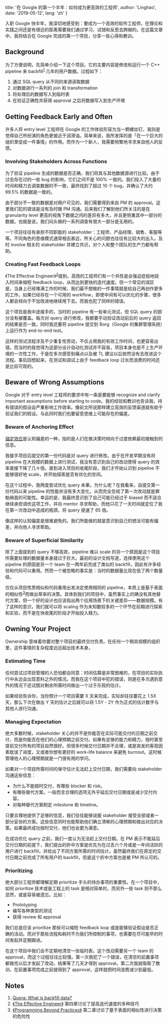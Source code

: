 
  title: '在 Google 的第一个半年：如何成为更高效的工程师',
  author: 'Linghao',
  date: '2019-05-12',
  lang: 'zh'
}


<!-- content start here -->

入职 Google 快半年，我深切地感受到：要成为一个高效的软件工程师，在理论和实践之间还是有很远的距离需要我们通过学习、试错和反思去跨越的。在这篇文章中，我将结合在 Google 完成的第一个项目，分享一些心得和教训。

## Background

为了方便说明，先简单介绍一下这个项目。它的主要内容是修改和运行一个 C++ pipeline 来 backfill<sup>[1](#notes)</sup> 几年的用户数据。过程如下：

1. 通过 SQL query 从不同的来源读取数据
2. 对数据进行一系列的 join 和 transformation
3. 将处理后的数据写入到临时表
4. 在验证正确性并获得 approval 之后将数据写入到生产环境

## Getting Feedback Early and Often

许多人将 entry level 工程师在 Google 的工作体验形容为当一颗螺丝钉，我则是觉得自己所扮演的角色更接近于润滑油。简单来说，我所发挥的是「在一个巨大的组织里促成一件事情」的作用。而作为一个新人，我需要频繁地寻求来自他人的反馈。

### Involving Stakeholders Across Functions

为了验证 pipeline 生成的数据是否正确，我们将其与其他数据源进行比较。由于过去存在过的一些 bug 的影响，它们之间不是 100% 一致的。我们投入了大量的时间和精力去调查数据的不一致，最终找到了超过 10 个 bug，并确认了大约 99.5% 的数据是一致的。

由于部分不一致的数据是对用户可见的，我们需要得到来自 PM 的 approval。这里我们犯的错误是没有及时跟 PM 沟通。后来我们了解到他们所关注的是在 granularity level 更高的视角下数据之间的差异有多大，并且更侧重其中一部分的数据。也就是说，我们闷头做的一系列调查有很大一部分是无用的。

一个项目往往有承担不同职能的 stakeholder：工程师、产品经理、销售、客服等等。不同角色的思维模式通常相去甚远，所关心的问题也往往有比较大的出入。及时 involve 相关的 stakeholder 并建立共识，对个人和整个团队的生产力都有帮助。

### Creating Fast Feedback Loops

《The Effective Engineer》<sup>[2](#notes)</sup>提到，高效的工程师们有一个共性是会强迫症般地投入时间来缩短 feedback loop，从而达到更快的迭代速度。但一个常见的误区是，当身上已经堆满工作的时候，我们最不想做的一件事情就是给自己再创作更多的工作。如果已经存在一个可用的 workflow，即使中间有可以优化的步骤，很多人都会倾向于不加改进地继续用下去。而我也犯了同样的错误。

这个项目是我中途接手的，当时的 pipeline 有一些单元测试，但 SQL query 的部分没有被覆盖。每次对 query 进行修改，我都要手动验证改动前后的 query 返回的结果是否一致。同时我还要将 pipeline 提交到 Borg（Google 的集群管理系统）上运行作为 end-to-end test。

这样的测试流程涉及不少重复性劳动，不仅占用我的有效工作时间，也更容易出错。而当时的我觉得为这部分设计自动化测试并不容易，项目本身也是不上生产环境的一次性工作，于是在多次感受到痛点以及被 TL 建议以后依然没有去改进这个流程。事后回想起来，在测试和调试上由于 feedback loop 过长而浪费的时间还是比较可观的。

## Beware of Wrong Assumptions

Google 对于 entry level 工程师的要求中有一条是要能够 recognize and clarify important assumptions before starting to code。我的经验和教训也告诉我，持有错误的假设会严重影响工作效率。像前文所说那样建立高效的反馈渠道就有助于验证我们的假设。与此同时我们也要留意思维上可能存在的偏差。

### Beware of Anchoring Effect

[锚定效应](https://en.wikipedia.org/wiki/Anchoring)是认知偏差的一种，指的是人们在做决策时倾向于过度依赖最初接触到的信息。

我接手项目后提交的第一份代码是对 query 进行修改。由于在开发早期没有将 pipeline 在大规模的数据上进行测试，我没有意识到自己的改动使得 query 的效率直接下降了几十倍。直到进入项目的收尾阶段，我们才开始认识到 pipeline 不能够很好地 scale，并开始探索是否有优化的空间。

在这个过程中，我两度尝试优化 query 未果。为什么呢？在我看来，自提交第一份代码以来 pipeline 的性能并没有多大变化，从而完全忽视了第一次改动就是罪魁祸首的可能性。幸运的是，我最终意识到了自己可能已经过于 biased 而不适合继续承担调优这项工作，并向 mentor 寻求帮助，而他只花了一天时间就定位了我在第一次改动中造成的瓶颈，将 query 提速了 65 倍。

像这样的认知偏差是很难避免的。我们所能做的就是意识到自己的想法可能有偏差，并向他人寻求帮助。

### Beware of Superficial Similarity

除了上面提到的 query 不够高效，pipeline 难以 scale 的另一个原因是这个项目所需要处理的数据量本身就过于巨大。最初的设计文档写道，选择使用这个 pipeline 的原因是另一个 team 在一两年前完成了类似的 backfill，因此有许多经验和代码可以重用。然而一个被忽略的事实是：当时的数据量比现在低了两个数量级。

仅仅从项目性质相似和代码重用出发决定使用相同的 pipeline，本质上是基于表面的相似性<sup>[3](#notes)</sup>而做出草率的决策。具体到我们的项目中，虽然事实上的确没有其他替代方案，但一个好的设计也应该指出两个应用场景下的关键差异——数据规模。有了这样的意识，我们就可以将 scaling 作为未知数较多的一个环节在前期进行探索和实验，而不是在快收尾的阶段才开始投入精力。

## Owning Your Project

Ownership 意味着你要对整个项目的最终交付负责。在任何一个稍具规模的组织里，这件事情的复杂程度远远超出技术本身。

### Estimating Time

任何尝试过项目管理的人恐怕都会同意：时间估算是非常困难的，在项目的实际执行中永远会出现意料之外的情况。而我在这个项目中犯的错误，则是在多次遇到意外的情况下还试图对剩余所需时间做出一个过于乐观的估计。

如果经验告诉你，当你预计一个项目需要 X 天来完成，实际却往往要花上 1.5X 天，那么下次在做出 Y 天的估计之后就可以将 1.5Y - 2Y 作为正式的估计数字与其他人进行沟通。

### Managing Expectation

绝大多数时候，stakeholder 关心的并不是你能否在实际可能交付的日期之前交付，而是你能否在他们的心理预期之前交付。如果有足够的能力和精力，按时甚至提前交付所有的项目自然很好。但很多时候交付日期并不合理，或是突发的客观因素耽误了进度，又或者你想有更好的 work-life balance 来避免 burnout。这时候管理他人的心理预期就是一门很有用的学问。

如果对一个项目所需时间的保守估计无法赶上交付日期，我们需要向 stakeholder 沟通这些信息：

- 为什么不能按时交付，有哪些 blocker 和 risk。
- 有哪些替代方案。一般而言合理的选项无外乎延后交付日期或是减少交付内容。
- 对每种替代方案制定 milestone 和 timeline。

只要合理地提供了足够的信息，我们往往能够说服 stakeholder 接受全部或者一部分妥协的方案。这些信息同时也能帮助他们确立清晰的心理预期和做出对应的决策。如果最终成功按时交付，他们也会更为满意。

在成功优化 query 之前，我们一度认为无法赶上交付日期。在 PM 表示不能延后交付日期的前提下，我们提出的折中方案是优先为在过去六个月或是一年间活跃的用户进行 backfill，并给出了不同方案所需的时间估计。虽然最终我们在原定的交付日期之前完成了所有用户的 backfill，但是这个折中方案也是被 PM 所认可的。

### Prioritizing

绝大部分工程师都理解定期 prioritize 手头的待办事项的重要性。在一个项目中，如何 prioritize 技术或是工程上的 task 是相对简单的，而另外一些 task 则不那么显然，或是容易被遗忘。比如：

- Prototyping
- 编写各种类型的测试
- 获得 review 和 approval

我们总是应该 prioritize 那些可以缩短 feedback loop 或是能够验证假设是否正确的活动。而对于那些流程和耗时不为我们所控制的事项，也需要在尽可能早的时间发起并定期跟进。

在这个项目中我们会不定期地清空一张临时表。这个改动需要另一个 team 的 approval，而这个过程往往比较慢。第一次我犯了一个错误，在清空的前置事项都做完以后才发起了改动，结果等了几天才得到 approval。第二次我就吸取了教训，在前置事项完成之前就得到了 approval，这样就把时间浪费减少到最低。

## Notes

1. [Quora: What is backfill data?](https://www.quora.com/What-is-backfill-data)
2. [《The Effective Engineer》](https://linghao.io/notes/the-effective-engineer/#4-invest-in-iteration-speed) 第四章讨论了提高迭代速度的多种技巧
3. [《Programming Beyond Practices》](https://linghao.io/notes/programming-beyond-practices/#chapter-2-spotting-hidden-dependencies-in-incremental-changes) 第二章讨论了基于表面的相似性进行决策的危险性
